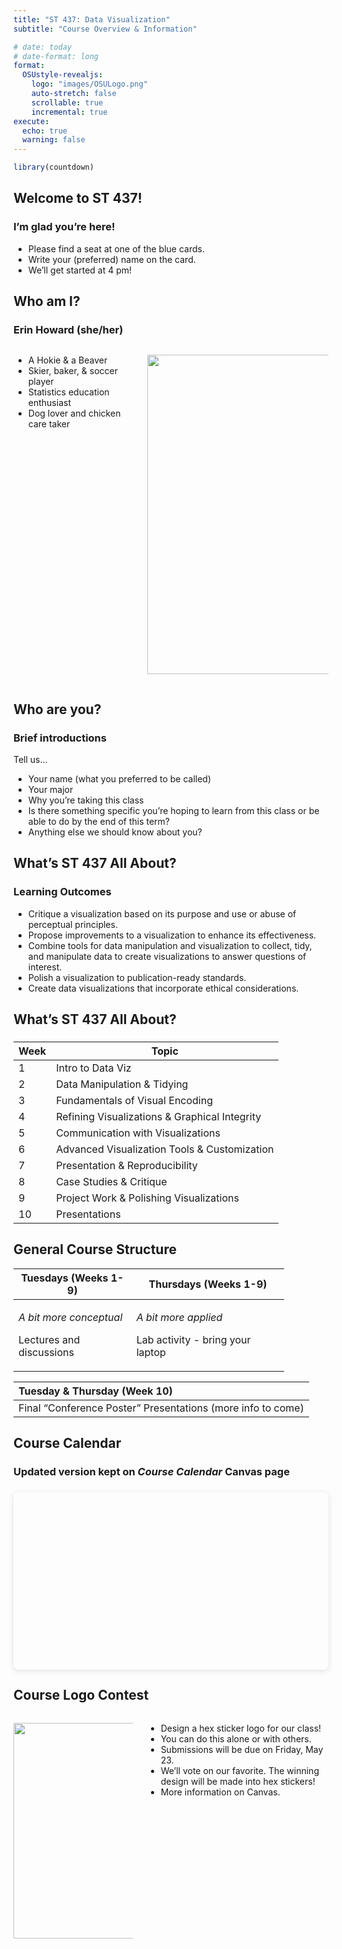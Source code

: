 ```yaml
---
title: "ST 437: Data Visualization"
subtitle: "Course Overview & Information"

# date: today
# date-format: long
format:
  OSUstyle-revealjs:
    logo: "images/OSULogo.png"
    auto-stretch: false
    scrollable: true
    incremental: true
execute: 
  echo: true
  warning: false
---
```


```r
library(countdown)
```

## Welcome to ST 437!

### I'm glad you're here!

::: nonincremental
-   Please find a seat at one of the blue cards.
-   Write your (preferred) name on the card.
-   We'll get started at 4 pm!
:::

## Who am I?

### Erin Howard (she/her)

:::::: columns
:::: {.column width="40%"}
::: nonincremental
-   A Hokie & a Beaver
-   Skier, baker, & soccer player
-   Statistics education enthusiast
-   Dog lover and chicken care taker
:::
::::

::: {.column width="60%"}
![](pics.png/Slide1.png){width="511"}
:::
::::::

## Who are you?

### Brief introductions

Tell us...

::: nonincremental
-   Your name (what you preferred to be called)
-   Your major
-   Why you're taking this class
-   Is there something specific you're hoping to learn from this class or be able to do by the end of this term?
-   Anything else we should know about you?
:::

## What's ST 437 All About?

### Learning Outcomes

::: nonincremental
-   Critique a visualization based on its purpose and use or abuse of perceptual principles.
-   Propose improvements to a visualization to enhance its effectiveness.
-   Combine tools for data manipulation and visualization to collect, tidy, and manipulate data to create visualizations to answer questions of interest.
-   Polish a visualization to publication-ready standards.
-   Create data visualizations that incorporate ethical considerations.\
:::

## What's ST 437 All About?

### 

| Week | Topic                                         |
|------|-----------------------------------------------|
| 1    | Intro to Data Viz                             |
| 2    | Data Manipulation & Tidying                   |
| 3    | Fundamentals of Visual Encoding               |
| 4    | Refining Visualizations & Graphical Integrity |
| 5    | Communication with Visualizations             |
| 6    | Advanced Visualization Tools & Customization  |
| 7    | Presentation & Reproducibility                |
| 8    | Case Studies & Critique                       |
| 9    | Project Work & Polishing Visualizations       |
| 10   | Presentations                                 |

## General Course Structure

+--------------------------+----------------------------------+
| Tuesdays (Weeks 1-9)     | Thursdays (Weeks 1-9)            |
+==========================+==================================+
| *A bit more conceptual*  | *A bit more applied*             |
|                          |                                  |
| Lectures and discussions | Lab activity - bring your laptop |
+--------------------------+----------------------------------+

| Tuesday & Thursday (Week 10)                                |
|:------------------------------------------------------------|
| Final "Conference Poster" Presentations (more info to come) |

## Course Calendar

### Updated version kept on *Course Calendar* Canvas page

::: {style="position: relative; width: 100%; height: 0; padding-top: 56.2500%;  padding-bottom: 0; box-shadow: 0 2px 8px 0 rgba(63,69,81,0.16); margin-top: 1.6em; margin-bottom: 0.9em; overflow: hidden;  border-radius: 8px; will-change: transform;"}
<!-- <iframe loading="lazy" style="position: absolute; width: 100%; height: 100%; top: 0; left: 0; border: none; padding: 0;margin: 0;" src="https://www.canva.com/design/DAGiq23ipqs/a9W6uMXkR7FdH0_3763JjQ/view?embed" allowfullscreen="allowfullscreen" allow="fullscreen"> -->

<!-- </iframe> -->
:::

## Course Logo Contest

:::::: columns
::: column
![](hex.png){width="345"}
:::

:::: column
::: nonincremental
-   Design a hex sticker logo for our class!
-   You can do this alone or with others.
-   Submissions will be due on Friday, May 23.
-   We'll vote on our favorite. The winning design will be made into hex stickers!
-   More information on Canvas.
:::
::::
::::::
